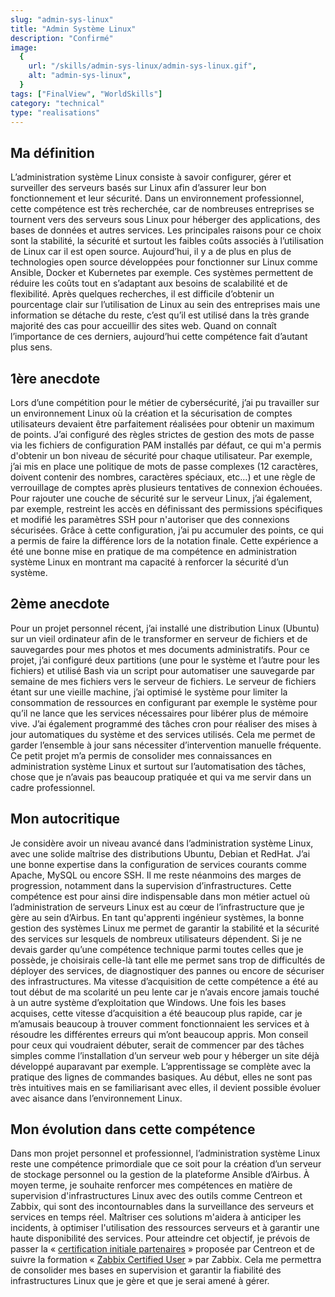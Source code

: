 ```yaml
---
slug: "admin-sys-linux"
title: "Admin Système Linux"
description: "Confirmé"
image:
  {
    url: "/skills/admin-sys-linux/admin-sys-linux.gif",
    alt: "admin-sys-linux",
  }
tags: ["FinalView", "WorldSkills"]
category: "technical"
type: "realisations"
---
```

## Ma définition
L’administration système Linux consiste à savoir configurer, gérer et surveiller des serveurs basés sur Linux afin d’assurer leur bon fonctionnement et leur sécurité. Dans un environnement professionnel, cette compétence est très recherchée, car de nombreuses entreprises se tournent vers des serveurs sous Linux pour héberger des applications, des bases de données et autres services. Les principales raisons pour ce choix sont la stabilité, la sécurité et surtout les faibles coûts associés à l’utilisation de Linux car il est open source.
Aujourd’hui, il y a de plus en plus de technologies open source développées pour fonctionner sur Linux comme Ansible, Docker et Kubernetes par exemple. Ces systèmes permettent de réduire les coûts tout en s’adaptant aux besoins de scalabilité et de flexibilité.
Après quelques recherches, il est difficile d’obtenir un pourcentage clair sur l’utilisation de Linux au sein des entreprises mais une information se détache du reste, c’est qu’il est utilisé dans la très grande majorité des cas pour accueillir des sites web. Quand on connaît l’importance de ces derniers, aujourd’hui cette compétence fait d’autant plus sens.
## 1ère anecdote
Lors d’une compétition pour le métier de cybersécurité, j’ai pu travailler sur un environnement Linux où la création et la sécurisation de comptes utilisateurs devaient être parfaitement réalisées pour obtenir un maximum de points. J’ai configuré des règles strictes de gestion des mots de passe via les fichiers de configuration PAM installés par défaut, ce qui m'a permis d'obtenir un bon niveau de sécurité pour chaque utilisateur. Par exemple, j’ai mis en place une politique de mots de passe complexes (12 caractères, doivent contenir des nombres, caractères spéciaux, etc…) et une règle de verrouillage de comptes après plusieurs tentatives de connexion échouées.
Pour rajouter une couche de sécurité sur le serveur Linux, j’ai également, par exemple, restreint les accès en définissant des permissions spécifiques et modifié les paramètres SSH pour n'autoriser que des connexions sécurisées. Grâce à cette configuration, j’ai pu accumuler des points, ce qui a permis de faire la différence lors de la notation finale. Cette expérience a été une bonne mise en pratique de ma compétence en administration système Linux en montrant ma capacité à renforcer la sécurité d’un système.
## 2ème anecdote
Pour un projet personnel récent, j’ai installé une distribution Linux (Ubuntu) sur un vieil ordinateur afin de le transformer en serveur de fichiers et de sauvegardes pour mes photos et mes documents administratifs. Pour ce projet, j’ai configuré deux partitions (une pour le système et l’autre pour les fichiers) et utilisé Bash via un script pour automatiser une sauvegarde par semaine de mes fichiers vers le serveur de fichiers.
Le serveur de fichiers étant sur une vieille machine, j’ai optimisé le système pour limiter la consommation de ressources en configurant par exemple le système pour qu’il ne lance que les services nécessaires pour libérer plus de mémoire vive. J’ai également programmé des tâches cron pour réaliser des mises à jour automatiques du système et des services utilisés. Cela me permet de garder l’ensemble à jour sans nécessiter d’intervention manuelle fréquente.
Ce petit projet m’a permis de consolider mes connaissances en administration système Linux et surtout sur l’automatisation des tâches, chose que je n’avais pas beaucoup pratiquée et qui va me servir dans un cadre professionnel.
## Mon autocritique
Je considère avoir un niveau avancé dans l’administration système Linux, avec une solide maîtrise des distributions Ubuntu, Debian et RedHat. J’ai une bonne expertise dans la configuration de services courants comme Apache, MySQL ou encore SSH. Il me reste néanmoins des marges de progression, notamment dans la supervision d’infrastructures.
Cette compétence est pour ainsi dire indispensable dans mon métier actuel où l’administration de serveurs Linux est au cœur de l’infrastructure que je gère au sein d’Airbus. En tant qu'apprenti ingénieur systèmes, la bonne gestion des systèmes Linux me permet de garantir la stabilité et la sécurité des services sur lesquels de nombreux utilisateurs dépendent. Si je ne devais garder qu’une compétence technique parmi toutes celles que je possède, je choisirais celle-là tant elle me permet sans trop de difficultés de déployer des services, de diagnostiquer des pannes ou encore de sécuriser des infrastructures.
Ma vitesse d’acquisition de cette compétence a été au tout début de ma scolarité un peu lente car je n’avais encore jamais touché à un autre système d’exploitation que Windows. Une fois les bases acquises, cette vitesse d’acquisition a été beaucoup plus rapide, car je m’amusais beaucoup à trouver comment fonctionnaient les services et à résoudre les différentes erreurs qui m’ont beaucoup appris.
Mon conseil pour ceux qui voudraient débuter, serait de commencer par des tâches simples comme l’installation d’un serveur web pour y héberger un site déjà développé auparavant par exemple. L’apprentissage se complète avec la pratique des lignes de commandes basiques. Au début, elles ne sont pas très intuitives mais en se familiarisant avec elles, il devient possible évoluer avec aisance dans l’environnement Linux.
## Mon évolution dans cette compétence
Dans mon projet personnel et professionnel, l’administration système Linux reste une compétence primordiale que ce soit pour la création d’un serveur de stockage personnel ou la gestion de la plateforme Ansible d’Airbus. À moyen terme, je souhaite renforcer mes compétences en matière de supervision d'infrastructures Linux avec des outils comme Centreon et Zabbix, qui sont des incontournables dans la surveillance des serveurs et services en temps réel. Maîtriser ces solutions m'aidera à anticiper les incidents, à optimiser l'utilisation des ressources serveurs et à garantir une haute disponibilité des services.
Pour atteindre cet objectif, je prévois de passer la « [certification initiale partenaires](https://www.centreon.com/fr/services/centreon-monitoring-academy/certification-initiale-partenaires/) » proposée par Centreon et de suivre la formation « [Zabbix Certified User](https://www.zabbix.com/fr/training_user?language=french) » par Zabbix. Cela me permettra de consolider mes bases en supervision et garantir la fiabilité des infrastructures Linux que je gère et que je serai amené à gérer.

